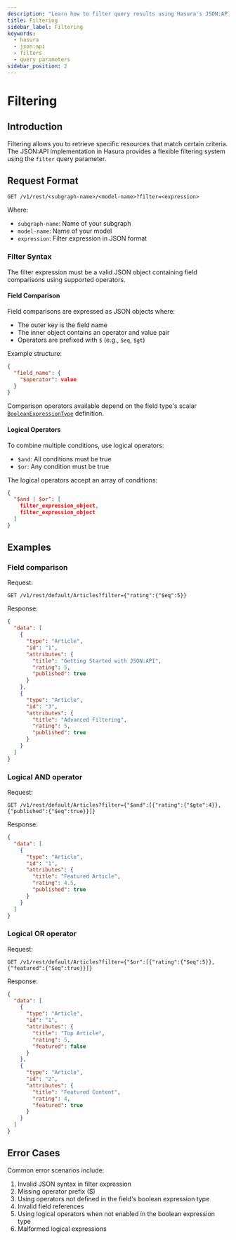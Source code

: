 ```yaml
---
description: "Learn how to filter query results using Hasura's JSON:API implementation"
title: Filtering
sidebar_label: Filtering
keywords:
  - hasura
  - json:api
  - filters
  - query parameters
sidebar_position: 2
---
```


# Filtering

## Introduction

Filtering allows you to retrieve specific resources that match certain criteria. The JSON:API implementation in Hasura
provides a flexible filtering system using the `filter` query parameter.

## Request Format

```http
GET /v1/rest/<subgraph-name>/<model-name>?filter=<expression>
```

Where:

- `subgraph-name`: Name of your subgraph
- `model-name`: Name of your model
- `expression`: Filter expression in JSON format

### Filter Syntax

The filter expression must be a valid JSON object containing field comparisons using supported operators.

#### Field Comparison

Field comparisons are expressed as JSON objects where:

- The outer key is the field name
- The inner object contains an operator and value pair
- Operators are prefixed with `$` (e.g., `$eq`, `$gt`)

Example structure:

```json
{
  "field_name": {
    "$operator": value
  }
}
```

Comparison operators available depend on the field type's scalar
[`BooleanExpressionType`](reference/metadata-reference/boolean-expressions/#booleanexpressiontype-booleanexpressiontype)
definition.

#### Logical Operators

To combine multiple conditions, use logical operators:

- `$and`: All conditions must be true
- `$or`: Any condition must be true

The logical operators accept an array of conditions:

```json
{
  "$and | $or": [
    filter_expression_object,
    filter_expression_object
  ]
}
```

## Examples

### Field comparison

Request:

```http
GET /v1/rest/default/Articles?filter={"rating":{"$eq":5}}
```

Response:

```json
{
  "data": [
    {
      "type": "Article",
      "id": "1",
      "attributes": {
        "title": "Getting Started with JSON:API",
        "rating": 5,
        "published": true
      }
    },
    {
      "type": "Article",
      "id": "3",
      "attributes": {
        "title": "Advanced Filtering",
        "rating": 5,
        "published": true
      }
    }
  ]
}
```

### Logical AND operator

Request:

```http
GET /v1/rest/default/Articles?filter={"$and":[{"rating":{"$gte":4}},{"published":{"$eq":true}}]}
```

Response:

```json
{
  "data": [
    {
      "type": "Article",
      "id": "1",
      "attributes": {
        "title": "Featured Article",
        "rating": 4.5,
        "published": true
      }
    }
  ]
}
```

### Logical OR operator

Request:

```http
GET /v1/rest/default/Articles?filter={"$or":[{"rating":{"$eq":5}},{"featured":{"$eq":true}}]}
```

Response:

```json
{
  "data": [
    {
      "type": "Article",
      "id": "1",
      "attributes": {
        "title": "Top Article",
        "rating": 5,
        "featured": false
      }
    },
    {
      "type": "Article",
      "id": "2",
      "attributes": {
        "title": "Featured Content",
        "rating": 4,
        "featured": true
      }
    }
  ]
}
```

## Error Cases

Common error scenarios include:

1. Invalid JSON syntax in filter expression
2. Missing operator prefix ($)
3. Using operators not defined in the field's boolean expression type
4. Invalid field references
5. Using logical operators when not enabled in the boolean expression type
6. Malformed logical expressions
